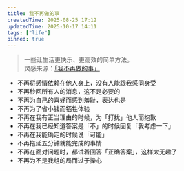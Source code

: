 ```yaml
---
title: 我不再做的事
createdTime: 2025-08-25 17:12
updatedTime: 2025-10-17 14:11
tags: ["life"]
pinned: true
---
```


> 一些让生活更快乐、更高效的简单方法。  
> 灵感来源：[「我不再做的事」](https://x.com/gregisenberg/status/1949626889435234360)

- 不再将感情依赖在他人身上，没有人能跟我感同身受
- 不再秒回所有人的消息，这不是必要的
- 不再为自己的喜好而感到羞耻，表达也是
- 不再为了省小钱而牺牲体验
- 不再在我有正当理由的时候，为「打扰」他人而抱歉
- 不再在我已经知道答案是「不」的时候回复「我考虑一下」
- 不再在我能确定的时候说「可能」
- 不再拖延五分钟就能完成的事情
- 不再在面对问题时，都试着回答「正确答案」，这样太无趣了
- 不再为不是我组的局而过于操心
